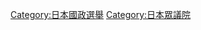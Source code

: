{{catmore}}
{{Commonscat|Japanese general elections}}

[[Category:日本國政選舉|Category:日本國政選舉]]
[[Category:日本眾議院|Category:日本眾議院]]